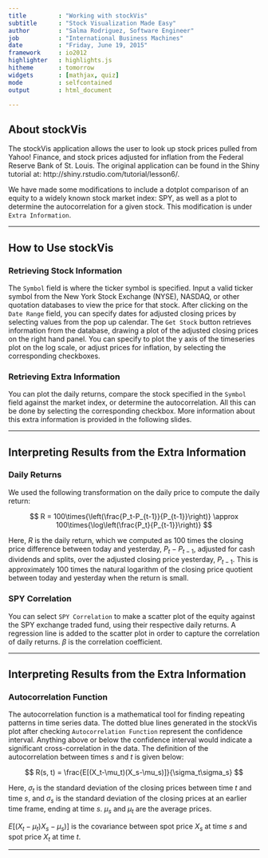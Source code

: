 ---
title         : "Working with stockVis"
subtitle      : "Stock Visualization Made Easy"
author        : "Salma Rodriguez, Software Engineer"
job           : "International Business Machines"
date          : "Friday, June 19, 2015"
framework     : io2012
highlighter   : highlights.js
hitheme       : tomorrow
widgets       : [mathjax, quiz]
mode          : selfcontained
output        : html_document

---

## About stockVis

The stockVis application allows the user to look up stock prices pulled from Yahoo! Finance, and stock prices adjusted for inflation from the Federal Reserve Bank of St. Louis. The original application can be found in the Shiny tutorial at: http://shiny.rstudio.com/tutorial/lesson6/.

We have made some modifications to include a dotplot comparison of an equity to a widely known stock market index: SPY, as well as a plot to determine the autocorrelation for a given stock. This modification is under `Extra Information`.

---

## How to Use stockVis

### Retrieving Stock Information

The `Symbol` field is where the ticker symbol is specified. Input a valid ticker symbol from the New York Stock Exchange (NYSE), NASDAQ, or other quotation databases to view the price for that stock. After clicking on the `Date Range` field, you can specify dates for adjusted closing prices by selecting values from the pop up calendar. The `Get Stock` button retrieves information from the database, drawing a plot of the adjusted closing prices on the right hand panel. You can specify to plot the y axis of the timeseries plot on the log scale, or adjust prices for inflation, by selecting the corresponding checkboxes.

### Retrieving Extra Information

You can plot the daily returns, compare the stock specified in the `Symbol` field against the market index, or determine the autocorrelation. All this can be done by selecting the corresponding checkbox. More information about this extra information is provided in the following slides.

---

## Interpreting Results from the Extra Information

### Daily Returns

We used the following transformation on the daily price to compute the daily return:

$$
    R = 100\times{\left(\frac{P_t-P_{t-1}}{P_{t-1}}\right)} \approx 100\times{\log\left(\frac{P_t}{P_{t-1}}\right)}
$$

Here, $R$ is the daily return, which we computed as 100 times the closing price difference between today and yesterday, $P_t-P_{t-1}$, adjusted for cash dividends and splits, over the adjusted closing price yesterday, $P_{t-1}$. This is approximately 100 times the natural logarithm of the closing price quotient between today and yesterday when the return is small.

### SPY Correlation

You can select `SPY Correlation` to make a scatter plot of the equity against the SPY exchange traded fund, using their respective daily returns. A regression line is added to the scatter plot in order to capture the correlation of daily returns. $\beta$ is the correlation coefficient.

---

## Interpreting Results from the Extra Information

### Autocorrelation Function

The autocorrelation function is a mathematical tool for finding repeating patterns in time series data. The dotted blue lines generated in the stockVis plot after checking `Autocorrelation Function` represent the confidence interval. Anything above or below the confidence interval would indicate a significant cross-correlation in the data. The definition of the autocorrelation between times *s* and *t* is given below:

$$
  R(s, t) = \frac{E[(X_t-\mu_t)(X_s-\mu_s)]}{\sigma_t\sigma_s}
$$

Here, $\sigma_t$ is the standard deviation of the closing prices between time $t$ and time $s$, and $\sigma_s$ is the standard deviation of the closing prices at an earlier time frame, ending at time $s$. $\mu_s$ and $\mu_t$ are the average prices.

$E[(X_t-\mu_t){X_s-\mu_s)}]$ is the covariance between spot price $X_s$ at time $s$ and spot price $X_t$ at time $t$.

---




